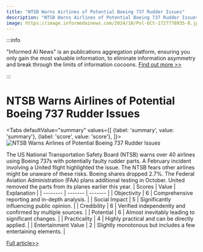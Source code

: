 ```yaml
---
title: "NTSB Warns Airlines of Potential Boeing 737 Rudder Issues"
description: "NTSB Warns Airlines of Potential Boeing 737 Rudder Issues"
image: https://image.informedainews.com/2024/10/Pol-bCt-1727778935-0.jpg
---
```



:::info

"Informed AI News" is an publications aggregation platform, ensuring you only gain the most valuable information, to eliminate information asymmetry and break through the limits of information cocoons.  [Find out more >>](/)

:::

# NTSB Warns Airlines of Potential Boeing 737 Rudder Issues


<Tabs
	defaultValue="summary"
	values={[
	{label: 'summary', value: 'summary'},
	{label: 'score', value: 'score'},
]}>
<TabItem value="summary">
<img
  src="https://image.informedainews.com/2024/10/Pol-bCt-1727778935-0.jpg"
  alt="NTSB Warns Airlines of Potential Boeing 737 Rudder Issues"
/>



The US National Transportation Safety Board (NTSB) warns over 40 airlines using Boeing 737s with potentially faulty rudder parts. A February incident involving a United flight highlighted the issue. The NTSB fears other airlines might be unaware of these risks. Boeing shares dropped 2.7%. The Federal Aviation Administration (FAA) plans additional testing in October. United removed the parts from its planes earlier this year.
</TabItem>
<TabItem value="score">
	| Scores     | Value   | Explanation |
	| -------- | ------- | ------- |
	| Objectivity  | 6    | Comprehensive reporting and in-depth analysis.    |
	| Social Impact | 5     | Significantly influencing public opinion.    |
	| Credibility    | 6    | Verified independently and confirmed by multiple sources.    |
	| Potential    | 6    | Almost inevitably leading to significant changes.    |
	| Practicality    | 4    | Highly practical and can be directly applied.    |
	| Entertainment Value    | 2    | Slightly monotonous but includes a few entertaining elements.    |
</TabItem>
</Tabs>

[Full article>>](https://www.theguardian.com/business/2024/sep/30/boeing-737-max-planes)

